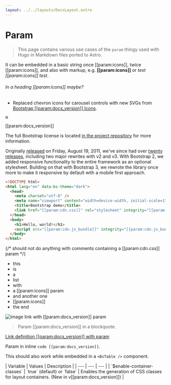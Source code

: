 ```yaml
---
layout: ../../layouts/DocsLayout.astro
---
```


# Param

> This page contains various use cases of the `param` thingy used with Hugo in Markdown files ported to Astro.

It can be embedded in a basic string once [[param:icons]], twice [[param:icons]], and also with markup, e.g. **[[param:icons]]** or _test [[param:icons]] test_.

###### In a heading [[param:icons]] maybe?

- Replaced chevron icons for carousel controls with new SVGs from [Bootstrap [[param:docs_version]] Icons]([[param:icons]]).

<div class="bd-brand-item px-2 py-5 mb-3 border rounded-3">
  <img
    class="d-block img-fluid mx-auto"
    src="/docs/[[param:docs_version]]/assets/brand/bootstrap-logo.svg"
    alt="Bootstrap"
    width="10"
    height="10"
  />
</div>

<span class="d-block mb-3">[[param:docs_version]]</span>

The full Bootstrap license is located [in the project repository]([[param:repo]]/blob/v[[param:current_version]]/LICENSE) for more information.

Originally [released](https://blog.twitter.com/developer/en_us/a/2011/bootstrap-twitter.html) on <time datetime="2011-08-19 11:25">Friday, August 19, 2011</time>, we've since had over [twenty releases]([[param:repo]]/releases), including two major rewrites with v2 and v3. With Bootstrap 2, we added responsive functionality to the entire framework as an optional stylesheet. Building on that with Bootstrap 3, we rewrote the library once more to make it responsive by default with a mobile first approach.

```html
<!DOCTYPE html>
<html lang="en" data-bs-theme="dark">
  <head>
    <meta charset="utf-8" />
    <meta name="viewport" content="width=device-width, initial-scale=1" />
    <title>Bootstrap demo</title>
    <link href="[[param:cdn.css]]" rel="stylesheet" integrity="[[param:cdn.css_hash]]" crossorigin="anonymous" />
  </head>
  <body>
    <h1>Hello, world!</h1>
    <script src="[[param:cdn.js_bundle]]" integrity="[[param:cdn.js_bundle_hash]]" crossorigin="anonymous"></script>
  </body>
</html>
```

{/* should not do anything with comments containing a [[param:cdn.css]] param */}

- this
- is
- a
- list
- with
- a [[param:icons]] param
- and another one
- [[param:icons]]
- the end

![image link with [[param:docs_version]] param](/docs/[[param:docs_version]]/assets/brand/bootstrap-logo.svg)

> Param [[param:docs_version]] in a blockquote.

[Link definition [[param:docs_version]] with param][test]

[test]: [[param:repo]]/releases

Param in inline `code [[param:docs_version]]`.

This should also work while embedded in a `<BsTable />` component.

<BsTable class="table table-options">
| Variable | Values | Description |
| --- | --- | --- |
| `$enable-container-classes` | `true` (default) or `false` | Enables the generation of CSS classes for layout containers. (New in v[[param:docs_version]]) |
</BsTable>
